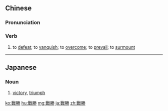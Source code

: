 {{also|戦勝|战胜}}
==Chinese==
{{zh-forms|s=战胜}}

===Pronunciation===
{{zh-pron
|m=zhànshèng
|c=zin3 sing3
|mn=qz,xm,zz:chiàn-sèng
|cat=v
}}

===Verb===
{{zh-verb}}

# to [[defeat]]; to [[vanquish]]; to [[overcome]]; to [[prevail]]; to [[surmount]]

{{zh-cat|Elementary}}

----

==Japanese==
{{ja-kanjitab|せん|しょう|yomi=o}}

===Noun===
{{ja-noun|せんしょう|shin=戦勝}}

# [[victory]], [[triumph]]

[[ko:戰勝]]
[[hu:戰勝]]
[[mg:戰勝]]
[[ja:戰勝]]
[[zh:戰勝]]